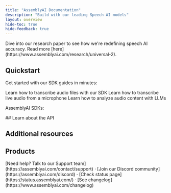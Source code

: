 ```yaml
---
title: "AssemblyAI Documentation"
description: "Build with our leading Speech AI models"
layout: overview
hide-toc: true
hide-feedback: true
---
```


<style>
{`
.fern-card .flex-row.items-start {
  align-items: center;
}
`}
</style>

<Info>
  Dive into our research paper to see how we're redefining speech AI accuracy. Read more [here](https://www.assemblyai.com/research/universal-2).
</Info>

## Quickstart

Get started with our SDK guides in minutes:

<CardGroup cols={3}>
  <Card title="Transcribe an audio file" icon="file-audio" href="/getting-started/transcribe-an-audio-file">
    Learn how to transcribe audio files with our SDK
  </Card>
  <Card title="Transcribe streaming audio" icon="microphone" href="/getting-started/transcribe-streaming-audio-from-a-microphone">
    Learn how to transcribe live audio from a microphone
  </Card>
  <Card title="Apply LLMs to audio" icon="robot" href="/getting-started/apply-llms-to-audio-files">
    Learn how to analyze audio content with LLMs
  </Card>
</CardGroup>

AssemblyAI SDKs:

<CardGroup cols={3} className="not-prose">
  <Card title="Python" href="https://github.com/AssemblyAI/assemblyai-python-sdk" icon="brands python" />
  <Card title="JavaScript" href="https://github.com/AssemblyAI/assemblyai-node-sdk" icon="brands js" />
  <Card title="Go" href="https://github.com/AssemblyAI/assemblyai-go-sdk" icon="brands golang" />
  <Card title="Java" href="https://github.com/AssemblyAI/assemblyai-java-sdk" icon="brands java" />
  <Card title="C#" href="https://github.com/AssemblyAI/assemblyai-csharp-sdk" icon="hashtag" />
  <Card title="Ruby" href="https://github.com/AssemblyAI/assemblyai-ruby-sdk" icon="regular gem" />
</CardGroup>
## Learn about the API

<CardGroup cols={4} className="not-prose">
  <Card title="API reference" icon="regular file-lines" href="https://assemblyai.com/api-reference" iconPosition="left" />
  <Card title="FAQ" icon="regular comments" href="/concepts/faq" iconPosition="left" />
  <Card title="Supported languages" icon="regular globe" href="/getting-started/supported-languages" iconPosition="left" />
  <Card title="Usage limits" icon="regular gauge" href="/getting-started/usage-limits" iconPosition="left" />
</CardGroup>

## Additional resources

<CardGroup cols={4} className="not-prose">
  <Card title="Examples" icon="regular sparkles" href="/guides" iconPosition="left" />
  <Card title="Integrations" icon="regular puzzle-piece" href="/integrations" iconPosition="left" />
  <Card title="Playground" icon="regular face-smile" href="https://www.assemblyai.com/playground" iconPosition="left" />
  <Card title="AssemblyAI CLI" icon="regular terminal" href="/concepts/cli" iconPosition="left" />
</CardGroup>

## Products

<CardGroup cols={3}>
  <Card 
    title="Speech-to-Text" 
    icon="file-audio" 
    href="/speech-to-text"
    description="Models for converting audio files, video files, and live speech into text."
  />
  <Card 
    title="LeMUR" 
    icon="robot" 
    href="/lemur"
    description="LeMUR is a framework for applying Large Language Models (LLMs) to spoken data."
  />
  <Card 
    title="Audio Intelligence" 
    icon="waveform" 
    href="/audio-intelligence"
    description="Models for interpreting audio for business and personal workflows."
  />
</CardGroup>

<div className="text-sm text-gray-500 mt-8 text-center">
  [Need help? Talk to our Support team](https://assemblyai.com/contact/support) · 
  [Join our Discord community](https://assemblyai.com/discord) · 
  [Check status page](https://status.assemblyai.com/) · 
  [See changelog](https://www.assemblyai.com/changelog)
</div>
